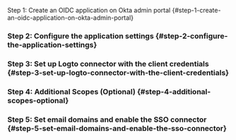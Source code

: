 
Step 1: Create an OIDC application on Okta admin portal \{#step-1-create-an-oidc-application-on-okta-admin-portal}

<Step1 />

### Step 2: Configure the application settings \{#step-2-configure-the-application-settings}

<Step2 />

### Step 3: Set up Logto connector with the client credentials \{#step-3-set-up-logto-connector-with-the-client-credentials}

<Step3 />

### Step 4: Additional Scopes (Optional) \{#step-4-additional-scopes-optional}

<Step4 />

### Step 5: Set email domains and enable the SSO connector \{#step-5-set-email-domains-and-enable-the-sso-connector}

<Step5 />
